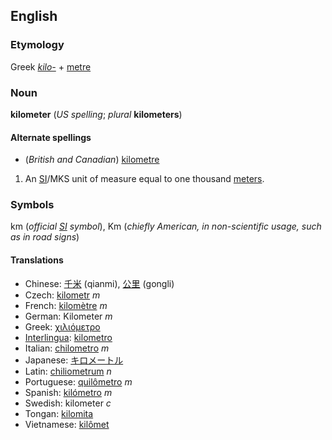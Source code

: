 <!--If you edit this page, please also edit "kilometre" to keep these two pages in synch.-->

==English==
=== Etymology ===
Greek ''[[kilo-]]'' + [[metre]] <!--or the SI prefix "kilo-" + metre, or a calque of the French? -->

=== Noun ===
'''kilometer''' (''US spelling''; ''plural'' '''kilometers''')

==== Alternate spellings ====
*(''British and Canadian'') [[kilometre]]

#An [[SI#Abbreviation|SI]]/MKS unit of measure equal to one thousand [[meter]]s.

===Symbols===
km (''official [[SI]] symbol''), Km (''chiefly American, in non-scientific usage, such as in road signs'')

==== Translations ====
*Chinese: [[千米]] (qianmi), [[公里]] (gongli)
*Czech: [[kilometr]] ''m''
*French: [[kilomètre]] ''m''
*German: Kilometer ''m''
*Greek: [[χιλιόμετρο]]
*[[Interlingua]]: [[kilometro]]
*Italian: [[chilometro]] ''m''
*Japanese: [[キロメートル]]
*Latin: [[chiliometrum]] ''n''
*Portuguese: [[quilômetro]] ''m''
*Spanish: [[kilómetro]] ''m''
*Swedish: kilometer ''c''
*Tongan: [[kilomita]]
*Vietnamese: [[kilômet]]

<!--If you edit this page, please also edit "kilometre" to keep these two pages in synch.-->